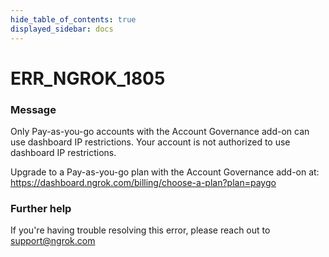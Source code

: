 ```yaml
---
hide_table_of_contents: true
displayed_sidebar: docs
---
```



# ERR_NGROK_1805

### Message

Only Pay-as-you-go accounts with the Account Governance add-on can use dashboard IP restrictions.
Your account is not authorized to use dashboard IP restrictions.

Upgrade to a Pay-as-you-go plan with the Account Governance add-on at: https://dashboard.ngrok.com/billing/choose-a-plan?plan=paygo

<ErrorDetails error="err_ngrok_1805" />

### Further help

If you're having trouble resolving this error, please reach out to [support@ngrok.com](mailto:support@ngrok.com?subject=Help%20with%20ERR_NGROK_1805)
